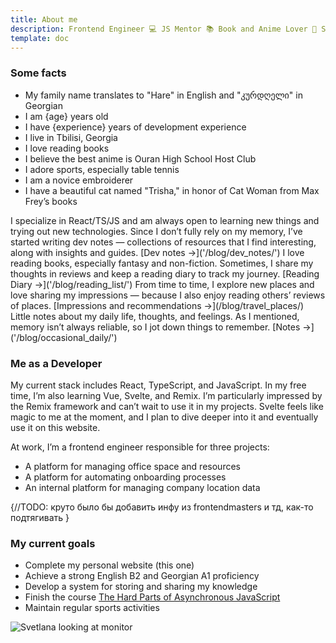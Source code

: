 ```yaml
---
title: About me
description: Frontend Engineer 💻 JS Mentor 📚 Book and Anime Lover 🎌 Sports Fan (Non-Professional) 🏓 Novice Embroiderer 🧵
template: doc
---
```


### Some facts 
- My family name translates to "Hare" in English and "კურდღელი" in Georgian
- I am {age} years old
- I have {experience} years of development experience
- I live in Tbilisi, Georgia
- I love reading books
- I believe the best anime is Ouran High School Host Club
- I adore sports, especially table tennis
- I am a novice embroiderer
- I have a beautiful cat named "Trisha," in honor of Cat Woman from Max Frey’s books
 
<CardGrid>
  <Card title="About Development" icon="star">
    I specialize in React/TS/JS and am always open to learning new things and trying out new technologies. Since I don’t fully rely on my memory, 
    I’ve started writing dev notes — collections of resources that I find interesting, along with insights and guides.
    [Dev notes →]('/blog/dev_notes/')
  </Card>
  <Card title="About Reading" icon="star">
    I love reading books, especially fantasy and non-fiction. Sometimes, I share
     my thoughts in reviews and keep a reading diary to track my journey.
     [Reading Diary →]('/blog/reading_list/')
  </Card>
  <Card title="About Places" icon="star">
    From time to time, I explore new places and love sharing my impressions — because 
    I also enjoy reading others’ reviews of places. 
    [Impressions and recommendations →](/blog/travel_places/)
  </Card>
  <Card title="Occasional Daily" icon="star">
    Little notes about my daily life, thoughts, and feelings. As I mentioned, 
    memory isn’t always reliable, so I jot down things to remember.
    [Notes →]('/blog/occasional_daily/')
  </Card>
</CardGrid>

### Me as a Developer
My current stack includes React, TypeScript, and JavaScript. In my free time, I’m also learning Vue, Svelte, and Remix. I’m particularly impressed by the Remix framework and can’t wait to use it in my projects. Svelte feels like magic to me at the moment, and I plan to dive deeper into it and eventually use it on this website.

At work, I’m a frontend engineer responsible for three projects:
- A platform for managing office space and resources
- A platform for automating onboarding processes
- An internal platform for managing company location data

{//TODO: круто было бы добавить инфу из frontendmasters и тд, как-то подтягивать
}


### My current goals
- Complete my personal website (this one) 
- Achieve a strong English B2 and Georgian A1 proficiency
- Develop a system for storing and sharing my knowledge
- Finish the course [The Hard Parts of Asynchronous JavaScript](https://frontendmasters.com/courses/javascript-new-hard-parts/)
- Maintain regular sports activities

![Svetlana looking at monitor](../../assets/in_park.jpg) 